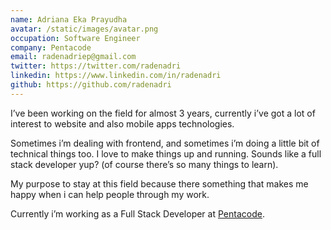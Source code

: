 ---
name: Adriana Eka Prayudha
avatar: /static/images/avatar.png
occupation: Software Engineer
company: Pentacode
email: radenadriep@gmail.com
twitter: https://twitter.com/radenadri
linkedin: https://www.linkedin.com/in/radenadri
github: https://github.com/radenadri
---

I’ve been working on the field for almost 3 years, currently i’ve got a lot of interest to website and also mobile apps technologies.

Sometimes i’m dealing with frontend, and sometimes i’m doing a little bit of technical things too. I love to make things up and running. Sounds like a full stack developer yup? (of course there’s so many things to learn).

My purpose to stay at this field because there something that makes me happy when i can help people through my work.

Currently i’m working as a Full Stack Developer at [Pentacode](https://pentacode.id).
